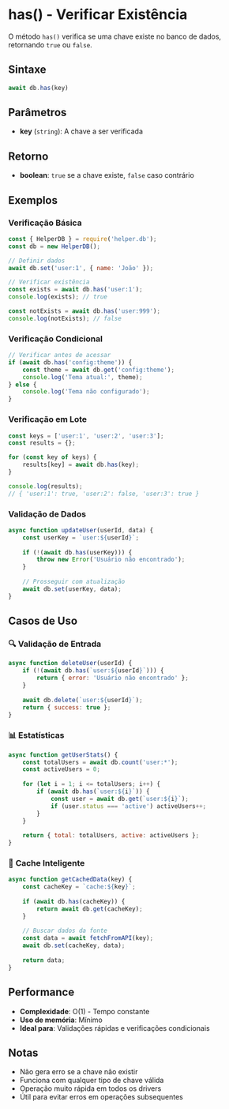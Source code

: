 
# has() - Verificar Existência

O método `has()` verifica se uma chave existe no banco de dados, retornando `true` ou `false`.

## Sintaxe

```javascript
await db.has(key)
```

## Parâmetros

- **key** (`string`): A chave a ser verificada

## Retorno

- **boolean**: `true` se a chave existe, `false` caso contrário

## Exemplos

### Verificação Básica
```javascript
const { HelperDB } = require('helper.db');
const db = new HelperDB();

// Definir dados
await db.set('user:1', { name: 'João' });

// Verificar existência
const exists = await db.has('user:1');
console.log(exists); // true

const notExists = await db.has('user:999');
console.log(notExists); // false
```

### Verificação Condicional
```javascript
// Verificar antes de acessar
if (await db.has('config:theme')) {
    const theme = await db.get('config:theme');
    console.log('Tema atual:', theme);
} else {
    console.log('Tema não configurado');
}
```

### Verificação em Lote
```javascript
const keys = ['user:1', 'user:2', 'user:3'];
const results = {};

for (const key of keys) {
    results[key] = await db.has(key);
}

console.log(results);
// { 'user:1': true, 'user:2': false, 'user:3': true }
```

### Validação de Dados
```javascript
async function updateUser(userId, data) {
    const userKey = `user:${userId}`;
    
    if (!(await db.has(userKey))) {
        throw new Error('Usuário não encontrado');
    }
    
    // Prosseguir com atualização
    await db.set(userKey, data);
}
```

## Casos de Uso

### 🔍 **Validação de Entrada**
```javascript
async function deleteUser(userId) {
    if (!(await db.has(`user:${userId}`))) {
        return { error: 'Usuário não encontrado' };
    }
    
    await db.delete(`user:${userId}`);
    return { success: true };
}
```

### 📊 **Estatísticas**
```javascript
async function getUserStats() {
    const totalUsers = await db.count('user:*');
    const activeUsers = 0;
    
    for (let i = 1; i <= totalUsers; i++) {
        if (await db.has(`user:${i}`)) {
            const user = await db.get(`user:${i}`);
            if (user.status === 'active') activeUsers++;
        }
    }
    
    return { total: totalUsers, active: activeUsers };
}
```

### 🔄 **Cache Inteligente**
```javascript
async function getCachedData(key) {
    const cacheKey = `cache:${key}`;
    
    if (await db.has(cacheKey)) {
        return await db.get(cacheKey);
    }
    
    // Buscar dados da fonte
    const data = await fetchFromAPI(key);
    await db.set(cacheKey, data);
    
    return data;
}
```

## Performance

- **Complexidade**: O(1) - Tempo constante
- **Uso de memória**: Mínimo
- **Ideal para**: Validações rápidas e verificações condicionais

## Notas

- Não gera erro se a chave não existir
- Funciona com qualquer tipo de chave válida
- Operação muito rápida em todos os drivers
- Útil para evitar erros em operações subsequentes
